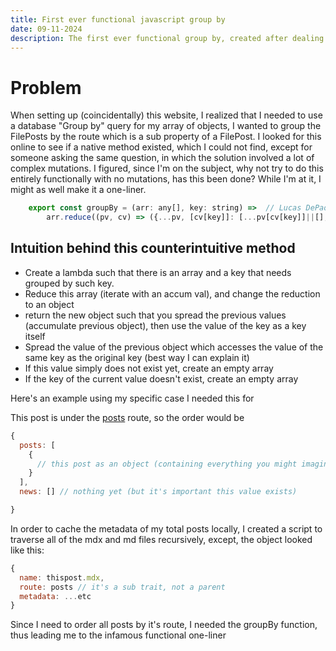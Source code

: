 ```yaml
---
title: First ever functional javascript group by
date: 09-11-2024
description: The first ever functional group by, created after dealing with functional programming for too long
---
```


# Problem

When setting up (coincidentally) this website, I realized that I needed to use a database "Group by" query for my array of objects,
I wanted to group the FilePosts by the route which is a sub property of a FilePost. I looked for this online to see if a native method existed,
which I could not find, except for someone asking the same question, in which the solution involved a lot of complex mutations. I figured,
since I'm on the subject, why not try to do this entirely functionally with no mutations, has this been done? While I'm at it, I might as well
make it a one-liner.

```js
    export const groupBy = (arr: any[], key: string) =>  // Lucas DePaola
        arr.reduce((pv, cv) => ({...pv, [cv[key]]: [...pv[cv[key]]||[], cv] || []}), {});
```

## Intuition behind this counterintuitive method

- Create a lambda such that there is an array and a key that needs grouped by such key.
- Reduce this array (iterate with an accum val), and change the reduction to an object
- return the new object such that you spread the previous values (accumulate previous object), then use the value of the key as a key itself
- Spread the value of the previous object which accesses the value of the same key as the original key (best way I can explain it)
- If this value simply does not exist yet, create an empty array
- If the key of the current value doesn't exist, create an empty array

Here's an example using my specific case I needed this for

This post is under the [posts](/posts) route, so the order would be
```js
{
  posts: [
    {
      // this post as an object (containing everything you might imagine)
    }
  ],
  news: [] // nothing yet (but it's important this value exists)

}
```

In order to cache the metadata of my total posts locally, I created a script to traverse all of the mdx and md files recursively,
except, the object looked like this:
```js
{
  name: thispost.mdx,
  route: posts // it's a sub trait, not a parent
  metadata: ...etc
}
```

Since I need to order all posts by it's route, I needed the groupBy function, thus leading me to the infamous functional one-liner


